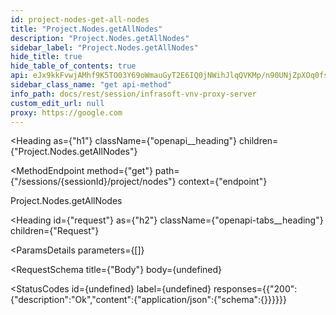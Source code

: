 ```yaml
---
id: project-nodes-get-all-nodes
title: "Project.Nodes.getAllNodes"
description: "Project.Nodes.getAllNodes"
sidebar_label: "Project.Nodes.getAllNodes"
hide_title: true
hide_table_of_contents: true
api: eJx9kkFvwjAMhf9K5TO03Y69oWmauGyT2E6IQ0jNWihJlqQVKMp/n90UNjZpXOq0fs/PXwigDVrhW62WNVTwavUepc+fdY0u/0C/6LqxhhlYdEYrR3UV4L4s+UFfpG0N60n9cqA2qZVH5fmrMKZr5ehe7B23BHCywaOgKvJvBg5lb1t/hmq9mYERVhzRo3XpfOv/XzpSNZpXoNfARr6hQ0FxHYldEaZqWcfCJJ9CTVqHdkgjA/S2Yx3EzXe2FWce96bArdppXsS3vkNqpbMVTu/8fFDDnKxP53kyJGe2Tdnv8jIv4fdGy4s4G4VZEubUR+CQYPMkRUi4d/UAMfEV0o8EaU/t/FGoH21/IGVEKbtguhlPS5wNazyefGE60SqeMCIIE8I1XBCSurpCZMRpEFWJIwFrKA1LQtgKh++2i5Fff/ZopwsehG3FlsGtNzSqQVETKAZ/QGqBhZRo2HMQXc/R/vyH+GKul/30+AYxfgEcxPVZ
sidebar_class_name: "get api-method"
info_path: docs/rest/session/infrasoft-vnv-proxy-server
custom_edit_url: null
proxy: https://google.com
---
```



<Heading
  as={"h1"}
  className={"openapi__heading"}
  children={"Project.Nodes.getAllNodes"}
>
</Heading>

<MethodEndpoint
  method={"get"}
  path={"/sessions/{sessionId}/project/nodes"}
  context={"endpoint"}
>
  
</MethodEndpoint>



Project.Nodes.getAllNodes

<Heading
  id={"request"}
  as={"h2"}
  className={"openapi-tabs__heading"}
  children={"Request"}
>
</Heading>

<ParamsDetails
  parameters={[]}
>
  
</ParamsDetails>

<RequestSchema
  title={"Body"}
  body={undefined}
>
  
</RequestSchema>

<StatusCodes
  id={undefined}
  label={undefined}
  responses={{"200":{"description":"Ok","content":{"application/json":{"schema":{}}}}}}
>
  
</StatusCodes>


      